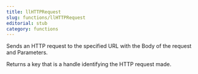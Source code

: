 ```yaml
---
title: llHTTPRequest
slug: functions/llHTTPRequest
editorial: stub
category: functions
---
```


<LSLFunction name="llHTTPRequest"/>

Sends an HTTP request to the specified URL with the Body of the request and Parameters.

Returns a key that is a handle identifying the HTTP request made.
